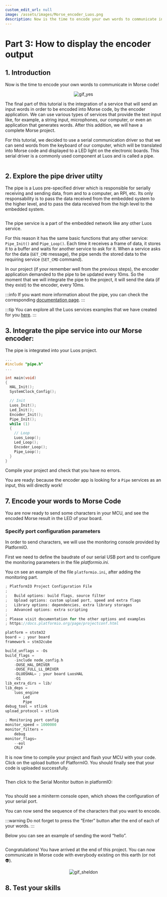 ```yaml
---
custom_edit_url: null
image: /assets/images/Morse_encoder_Luos.png
description: Now is the time to encode your own words to communicate in Morse code!
---
```



# Part 3: How to display the encoder output

## 1. Introduction

Now is the time to encode your own words to communicate in Morse code!

<div align="center">
  <Image
    sources={{ light: 'https://media.giphy.com/media/3o6UB3VhArvomJHtdK/giphy.gif' }}
    className="gif_tutorial"
    alt="gif_yes"
  />
</div>

The final part of this tutorial is the integration of a service that will send an input words in order to be encoded into Morse code, by the encoder application. We can use various types of services that provide the text input like, for example, a string input, microphones, our computer, or even an application that generates words. After this addition, we will have a complete Morse project.

For this tutorial, we decided to use a serial communication driver so that we can send words from the keyboard of our computer, which will be translated into Morse code and displayed to a LED light on the electronic boards. This serial driver is a commonly used component at Luos and is called a pipe.

<div align="center">
  <Image
    sources={{
      light: '/assets/images/tutorials/morse/morse-3-1.png',
      dark: '/assets/images/tutorials/morse/morse-3-1-dark.png',
    }}
  />
</div>

## 2. Explore the pipe driver utilty

The pipe is a Luos pre-specified driver which is responsible for serially receiving and sending data, from and to a computer, an RPI, etc. Its only responsability is to pass the data received from the embedded system to the higher level, and to pass the data received from the high level to the embedded system.

<div align="center">
  <Image
    sources={{
      light: '/assets/images/tutorials/morse/morse-3-2.png',
      dark: '/assets/images/tutorials/morse/morse-3-2-dark.png',
    }}
  />
</div>

The pipe service is a part of the embedded network like any other Luos service.

For this reason it has the same basic functions that any other service: `Pipe_Init()` and `Pipe_Loop()`. Each time it receives a frame of data, it stores it to a buffer and waits for another service to ask for it. When a service asks for the data (`GET_CMD` message), the pipe sends the stored data to the requiring service (`SET_CMD` command).

In our project (if your remember well from the previous steps), the encoder application demanded to the pipe to be updated every 10ms. So the moment that we will integrate the pipe to the project, it will send the data (if they exist) to the encoder, every 10ms.

:::info
If you want more information about the pipe, you can check the corresponding [documentation page](/docs/tools/gate).
:::

:::tip
You can explore all the Luos services examples that we have created for you [here](https://github.com/Luos-io/Examples).
:::

## 3. Integrate the pipe service into our Morse encoder:

The pipe is integrated into your Luos project.

```c
...
#include "pipe.h"
...

int main(void)
{
  HAL_Init();
  SystemClock_Config();

  // Init
  Luos_Init();
  Led_Init();
  Encoder_Init();
  Pipe_Init();
  while (1)
  {
    // Loop
    Luos_Loop();
    Led_Loop();
    Encoder_Loop();
    Pipe_Loop();
  }
}
```

Compile your project and check that you have no errors.

You are ready: because the encoder app is looking for a `Pipe` services as an input, this will directly work!

## 7. Encode your words to Morse Code

You are now ready to send some characters in your MCU, and see the encoded Morse result in the LED of your board.

### Specify port configuration parameters

In order to send characters, we will use the monitoring console provided by PlatformIO.

First we need to define the baudrate of our serial USB port and to configure the monitoring parameters in the file _platformio.ini_.

You cn see an example of the file `platformio.ini`, after adding the monitoring part.

```c
; PlatformIO Project Configuration File
;
;   Build options: build flags, source filter
;   Upload options: custom upload port, speed and extra flags
;   Library options: dependencies, extra library storages
;   Advanced options: extra scripting
;
; Please visit documentation for the other options and examples
; https://docs.platformio.org/page/projectconf.html

platform = ststm32
board = ; your board
framework = stm32cube

build_unflags = -Os
build_flags =
    -include node_config.h
    -DUSE_HAL_DRIVER
    -DUSE_FULL_LL_DRIVER
    -DLUOSHAL= ; your board LuosHAL
    -O1
lib_extra_dirs = lib/
lib_deps =
    luos_engine
		Led
		Pipe
debug_tool = stlink
upload_protocol = stlink

; Monitoring port config
monitor_speed = 1000000
monitor_filters =
    debug
monitor_flags=
    --eol
    CRLF
```

It is now time to compile your project and flash your MCU with your code. Click on the upload button of PlatformIO. You should finally see that your code is uploaded successfully.

<div align="center">
  <Image sources={{ light: '/assets/images/tutorials/morse/morse-3-3.png' }} />
</div>

Then click to the Serial Monitor button in platformIO:

<div align="center">
  <Image sources={{ light: '/assets/images/tutorials/morse/morse-3-4.png' }} />
</div>

You should see a miniterm console open, which shows the configuration of your serial port.

You can now send the sequence of the characters that you want to encode.

:::warning
Do not forget to press the “Enter” button after the end of each of your words.
:::

Below you can see an example of sending the word “hello”.

<div align="center">
  <Image sources={{ light: '/assets/images/tutorials/morse/morse-3-5.png' }} />
</div>

Congratulations! You have arrived at the end of this project. You can now communicate in Morse code with everybody existing on this earth (or not 👽).

<div align="center">
  <Image
    sources={{ light: 'https://media.giphy.com/media/xT0xeF9hBOWZzAGEr6/giphy.gif' }}
    className="gif_tutorial"
    alt="gif_sheldon"
  />
</div>

## 8. Test your skills

<Form id="AaeLm5UK" />
